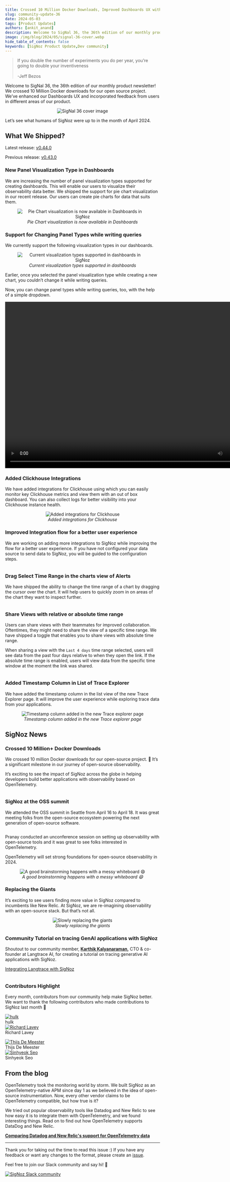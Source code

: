 ```yaml
---
title: Crossed 10 Million Docker Downloads, Improved Dashboards UX with New Panel Types & OSS Summit - SigNal 36
slug: community-update-36
date: 2024-05-03
tags: [Product Updates]
authors: [ankit_anand]
description: Welcome to SigNal 36, the 36th edition of our monthly product newsletter! We crossed 10 Million Docker downloads for our open source project. We’ve enhanced our Dashboards UX and incorporated feedback from...
image: /img/blog/2024/05/signal-36-cover.webp
hide_table_of_contents: false
keywords: [SigNoz Product Update,Dev community]
---
```




<head>
  <link rel="canonical" href="https://signoz.io/blog/community-update-36/"/>
</head>

> If you double the number of experiments you do per year, you’re going to double your inventiveness<br></br>
> -Jeff Bezos

Welcome to SigNal 36, the 36th edition of our monthly product newsletter! We crossed 10 Million Docker downloads for our open source project. We’ve enhanced our Dashboards UX and incorporated feedback from users in different areas of our product.



<figure data-zoomable align='center'>
    <img className="box-shadowed-image" src="/img/blog/2024/05/signal-36-cover.webp" alt="SigNal 36 cover image"/>
</figure>


Let’s see what humans of SigNoz were up to in the month of April 2024.

## What We Shipped?

Latest release: <a href = "https://github.com/SigNoz/signoz/releases/tag/v0.44.0" rel="noopener noreferrer nofollow" target="_blank" >v0.44.0</a>

Previous release: <a href = "https://github.com/SigNoz/signoz/releases/tag/v0.43.0" rel="noopener noreferrer nofollow" target="_blank" >v0.43.0</a>

### New Panel Visualization Type in Dashboards

We are increasing the number of panel visualization types supported for creating dashboards. This will enable our users to visualize their observability data better. We shipped the support for pie chart visualization in our recent release. Our users can create pie charts for data that suits them.

<figure data-zoomable align='center'>
    <img className="box-shadowed-image" src="/img/blog/2024/05/signal-36-pie-chart.webp" alt="Pie Chart visualization is now available in Dashboards in SigNoz"/>
    <figcaption><i>Pie Chart visualization is now available in Dashboards</i></figcaption>
</figure>


### Support for Changing Panel Types while writing queries

We currently support the following visualization types in our dashboards.

<figure data-zoomable align='center'>
    <img className="box-shadowed-image" src="/img/blog/2024/05/signal-36-visualization.webp" alt="Current visualization types supported in dashboards in SigNoz"/>
    <figcaption><i>Current visualization types supported in dashboards</i></figcaption>
</figure>


Earlier, once you selected the panel visualization type while creating a new chart, you couldn’t change it while writing queries. 

Now, you can change panel types while writing queries, too, with the help of a simple dropdown.

<video width="820" height="540" controls>
   <source src="/img/blog/2024/05/signal-36-change-panel.mp4" type="video/mp4"/>
   Your browser does not support the video tag.
</video>

### Added Clickhouse Integrations

We have added integrations for Clickhouse using which you can easily monitor key Clickhouse metrics and view them with an out of box dashboard. You can also collect logs for better visibility into your Clickhouse instance health.

<figure data-zoomable align='center'>
    <img className="box-shadowed-image" src="/img/blog/2024/05/signal-36-clickhouse-integration.webp" alt="Added integrations for Clickhouse"/>
    <figcaption><i>Added integrations for Clickhouse</i></figcaption>
</figure>


### Improved Integration flow for a better user experience

We are working on adding more integrations to SigNoz while improving the flow for a better user experience. If you have not configured your data source to send data to SigNoz, you will be guided to the configuration steps.

<figure data-zoomable align='center'>
    <img className="box-shadowed-image" src="/img/blog/2024/05/signal-36-integration-flow.gif" alt=""/>
    <figcaption><i></i></figcaption>
</figure>


### Drag Select Time Range in the charts view of Alerts

We have shipped the ability to change the time range of a chart by dragging the cursor over the chart. It will help users to quickly zoom in on areas of the chart they want to inspect further.

<figure data-zoomable align='center'>
    <img className="box-shadowed-image" src="/img/blog/2024/05/signal-36-drag-n-drop.gif" alt=""/>
    <figcaption><i></i></figcaption>
</figure>


### Share Views with relative or absolute time range

Users can share views with their teammates for improved collaboration. Oftentimes, they might need to share the view of a specific time range. We have shipped a toggle that enables you to share views with absolute time range.

When sharing a view with the `Last 4 days` time range selected, users will see data from the past four days relative to when they open the link. If the absolute time range is enabled, users will view data from the specific time window at the moment the link was shared.

<figure data-zoomable align='center'>
    <img className="box-shadowed-image" src="/img/blog/2024/05/signal-36-share-views.gif" alt=""/>
    <figcaption><i></i></figcaption>
</figure>


### Added Timestamp Column in List of Trace Explorer

We have added the timestamp column in the list view of the new Trace Explorer page. It will improve the user experience while exploring trace data from your applications.

<figure data-zoomable align='center'>
    <img className="box-shadowed-image" src="/img/blog/2024/05/signal-36-timestamo-trace-page.webp" alt="Timestamp column added in the new Trace explorer page"/>
    <figcaption><i>Timestamp column added in the new Trace explorer page</i></figcaption>
</figure>


## SigNoz News

### Crossed 10 Million+ Docker Downloads

We crossed 10 million Docker downloads for our open-source project. 🥳 It’s a significant milestone in our journey of open-source observability. 

It’s exciting to see the impact of SigNoz across the globe in helping developers build better applications with observability based on OpenTelemetry.

<figure data-zoomable align='center'>
    <img className="box-shadowed-image" src="/img/blog/2024/05/signal-36-10m-docker-downloads.webp" alt=""/>
    <figcaption><i></i></figcaption>
</figure>


### SigNoz at the OSS summit

We attended the OSS summit in Seattle from April 16 to April 18. It was great meeting folks from the open-source ecosystem powering the next generation of open-source software.

<figure data-zoomable align='center'>
    <img className="box-shadowed-image" src="/img/blog/2024/05/signal-36-oss.webp" alt=""/>
    <figcaption><i></i></figcaption>
</figure>


Pranay conducted an unconference session on setting up observability with open-source tools and it was great to see folks interested in OpenTelemetry. 

OpenTelemetry will set strong foundations for open-source observability in 2024. 

<figure data-zoomable align='center'>
    <img className="box-shadowed-image" src="/img/blog/2024/05/signal-36-whiteboard.webp" alt="A good brainstorming happens with a messy whiteboard 😄"/>
    <figcaption><i>A good brainstorming happens with a messy whiteboard 😄</i></figcaption>
</figure>


### Replacing the Giants

It’s exciting to see users finding more value in SigNoz compared to incumbents like New Relic. At SigNoz, we are re-imagining observability with an open-source stack. But that’s not all.

<figure data-zoomable align='center'>
    <img className="box-shadowed-image" src="/img/blog/2024/05/signal-36-replacing-nr.webp" alt="Slowly replacing the giants"/>
    <figcaption><i>Slowly replacing the giants</i></figcaption>
</figure>


### Community Tutorial on tracing GenAI applications with SigNoz

Shoutout to our community member, **<a href = "https://twitter.com/karthikkalyan90" rel="noopener noreferrer nofollow" target="_blank" >Karthik Kalyanaraman</a>,** CTO & co-founder at Langtrace AI, for creating a tutorial on tracing generative AI applications with SigNoz.

<a href = "https://langtrace.ai/blog/integrating-langtrace-with-signoz" rel="noopener noreferrer nofollow" target="_blank" >Integrating Langtrace with SigNoz</a>


<figure data-zoomable align='center'>
    <img className="box-shadowed-image" src="/img/blog/2024/05/signal-36-langchain.webp" alt=""/>
    <figcaption><i></i></figcaption>
</figure>


### Contributors Highlight

Every month, contributors from our community help make SigNoz better. We want to thank the following contributors who made contributions to SigNoz last month 🤗

<div class="row">
    <div class="col col--6">
      <div class="avatar">
      <a
         class="avatar__photo-link avatar__photo avatar__photo--lg"
         href="https://github.com/git-hulk"
      >
         <img
            alt="hulk"
            src="https://avatars.githubusercontent.com/u/4987594?v=4"
         />
      </a>
      <div class="avatar__intro">
         <div class="avatar__name">hulk</div>
         <small class="avatar__subtitle">
         </small>
      </div>
      </div>
   </div>
    <div class="col col--6">
      <div class="avatar">
      <a
         class="avatar__photo-link avatar__photo avatar__photo--lg"
         href="https://github.com/rlaveycal"
      >
         <img
            alt="Richard Lavey"
            src="https://avatars.githubusercontent.com/u/6595659?v=4"
         />
      </a>
      <div class="avatar__intro">
         <div class="avatar__name">Richard Lavey</div>
         <small class="avatar__subtitle">
         </small>
      </div>
      </div>
   </div>
</div>

<p></p>

<div class="row">
    <div class="col col--6">
      <div class="avatar">
      <a
         class="avatar__photo-link avatar__photo avatar__photo--lg"
         href="https://github.com/demeesterdev"
      >
         <img
            alt="Thijs De Meester"
            src="https://avatars.githubusercontent.com/u/19817763?v=4"
         />
      </a>
      <div class="avatar__intro">
         <div class="avatar__name">Thijs De Meester</div>
         <small class="avatar__subtitle">
         </small>
      </div>
      </div>
   </div>
    <div class="col col--6">
      <div class="avatar">
      <a
         class="avatar__photo-link avatar__photo avatar__photo--lg"
         href="https://github.com/Sinhyeok"
      >
         <img
            alt="Sinhyeok Seo"
            src="https://avatars.githubusercontent.com/u/44961659?v=4"
         />
      </a>
      <div class="avatar__intro">
         <div class="avatar__name">Sinhyeok Seo</div>
         <small class="avatar__subtitle">
         </small>
      </div>
      </div>
   </div>
</div>

<p></p>

## From the blog

OpenTelemetry took the monitoring world by storm. We built SigNoz as an OpenTelemetry-native APM since day 1 as we believed in the idea of open-source instrumentation. Now, every other vendor claims to be OpenTelemetry compatible, but how true is it?

We tried out popular observability tools like Datadog and New Relic to see how easy it is to integrate them with OpenTelemetry, and we found interesting things. Read on to find out how OpenTelemetry supports DataDog and New Relic.

**[Comparing Datadog and New Relic's support for OpenTelemetry data](https://signoz.io/blog/is-opentelemetry-a-first-class-citizen-in-your-dashboard-a-datadog-and-newrelic-comparison/)**

---

Thank you for taking out the time to read this issue :) If you have any feedback or want any changes to the format, please create an <a href = "https://github.com/SigNoz/signoz/issues" rel="noopener noreferrer nofollow" target="_blank" >issue</a>.

Feel free to join our Slack community and say hi! 👋

[![SigNoz Slack community](/img/blog/common/join_slack_cta.webp)](https://signoz.io/slack)
